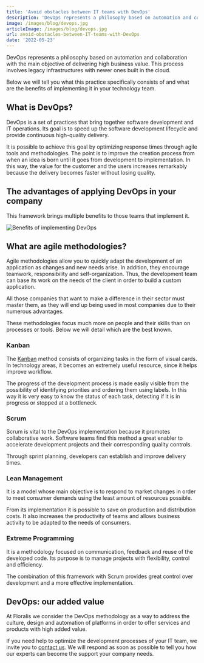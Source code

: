 ```yaml
---
title: 'Avoid obstacles between IT teams with DevOps'
description: 'DevOps represents a philosophy based on automation and collaboration with the main objective of delivering high business value. This process involves legacy infrastructures with newer ones built in the cloud.'
image: /images/blog/devops.jpg
articleImage: /images/blog/devops.jpg
url: avoid-obstacles-between-IT-teams-with-DevOps
date: '2022-05-23'
---
```


DevOps represents a philosophy based on automation and collaboration with the main objective of delivering high business value. This process involves legacy infrastructures with newer ones built in the cloud.

Below we will tell you what this practice specifically consists of and what are the benefits of implementing it in your technology team.

## What is DevOps?

DevOps is a set of practices that bring together software development and IT operations. Its goal is to speed up the software development lifecycle and provide continuous high-quality delivery.

It is possible to achieve this goal by optimizing response times through agile tools and methodologies. The point is to improve the creation process from when an idea is born until it goes from development to implementation. In this way, the value for the customer and the users increases remarkably because the delivery becomes faster without losing quality.

## The advantages of applying DevOps in your company

This framework brings multiple benefits to those teams that implement it.

![Benefits of implementing DevOps](/images/blog/devops-banner.png)

## What are agile methodologies?

Agile methodologies allow you to quickly adapt the development of an application as changes and new needs arise. In addition, they encourage teamwork, responsibility and self-organization. Thus, the development team can base its work on the needs of the client in order to build a custom application.

All those companies that want to make a difference in their sector must master them, as they will end up being used in most companies due to their numerous advantages.

These methodologies focus much more on people and their skills than on processes or tools. Below we will detail which are the best known.

### Kanban

The [Kanban](https://www.wrike.com/kanban-guide/what-is-kanban/) method consists of organizing tasks in the form of visual cards. In technology areas, it becomes an extremely useful resource, since it helps improve workflow.

The progress of the development process is made easily visible from the possibility of identifying priorities and ordering them using labels. In this way it is very easy to know the status of each task, detecting if it is in progress or stopped at a bottleneck.

### Scrum

Scrum is vital to the DevOps implementation because it promotes collaborative work. Software teams find this method a great enabler to accelerate development projects and their corresponding quality controls.

Through sprint planning, developers can establish and improve delivery times.

### Lean Management

It is a model whose main objective is to respond to market changes in order to meet consumer demands using the least amount of resources possible.

From its implementation it is possible to save on production and distribution costs. It also increases the productivity of teams and allows business activity to be adapted to the needs of consumers.

### Extreme Programming

It is a methodology focused on communication, feedback and reuse of the developed code. Its purpose is to manage projects with flexibility, control and efficiency.

The combination of this framework with Scrum provides great control over development and a more effective implementation.

## DevOps: our added value

At Floralis we consider the DevOps methodology as a way to address the culture, design and automation of platforms in order to offer services and products with high added value.

If you need help to optimize the development processes of your IT team, we invite you to [contact us](https://floralisgenerica.com/). We will respond as soon as possible to tell you how our experts can become the support your company needs.
